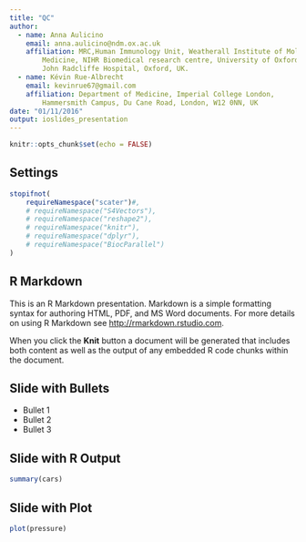 ```yaml
---
title: "QC"
author:
  - name: Anna Aulicino
    email: anna.aulicino@ndm.ox.ac.uk
    affiliation: MRC,Human Immunology Unit, Weatherall Institute of Molecular
        Medicine, NIHR Biomedical research centre, University of Oxford,
        John Radcliffe Hospital, Oxford, UK.
  - name: Kévin Rue-Albrecht
    email: kevinrue67@gmail.com
    affiliation: Department of Medicine, Imperial College London,
        Hammersmith Campus, Du Cane Road, London, W12 0NN, UK
date: "01/11/2016"
output: ioslides_presentation
---
```


```r
knitr::opts_chunk$set(echo = FALSE)
```

## Settings

```r
stopifnot(
    requireNamespace("scater")#,
    # requireNamespace("S4Vectors"),
    # requireNamespace("reshape2"),
    # requireNamespace("knitr"),
    # requireNamespace("dplyr"),
    # requireNamespace("BiocParallel")
)
```

## R Markdown

This is an R Markdown presentation. Markdown is a simple formatting syntax for authoring HTML, PDF, and MS Word documents. For more details on using R Markdown see <http://rmarkdown.rstudio.com>.

When you click the **Knit** button a document will be generated that includes both content as well as the output of any embedded R code chunks within the document.

## Slide with Bullets

- Bullet 1
- Bullet 2
- Bullet 3

## Slide with R Output

```r
summary(cars)
```

## Slide with Plot

```r
plot(pressure)
```

